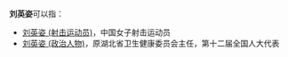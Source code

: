 '''刘英姿'''可以指：
* [[刘英姿_(射击运动员)|刘英姿 (射击运动员)]]，中国女子射击运动员
* [[刘英姿_(政治人物)|刘英姿 (政治人物)]]，原湖北省卫生健康委员会主任，第十二届全国人大代表

{{disambig|cat=三字刘姓人名消歧义|ying}}